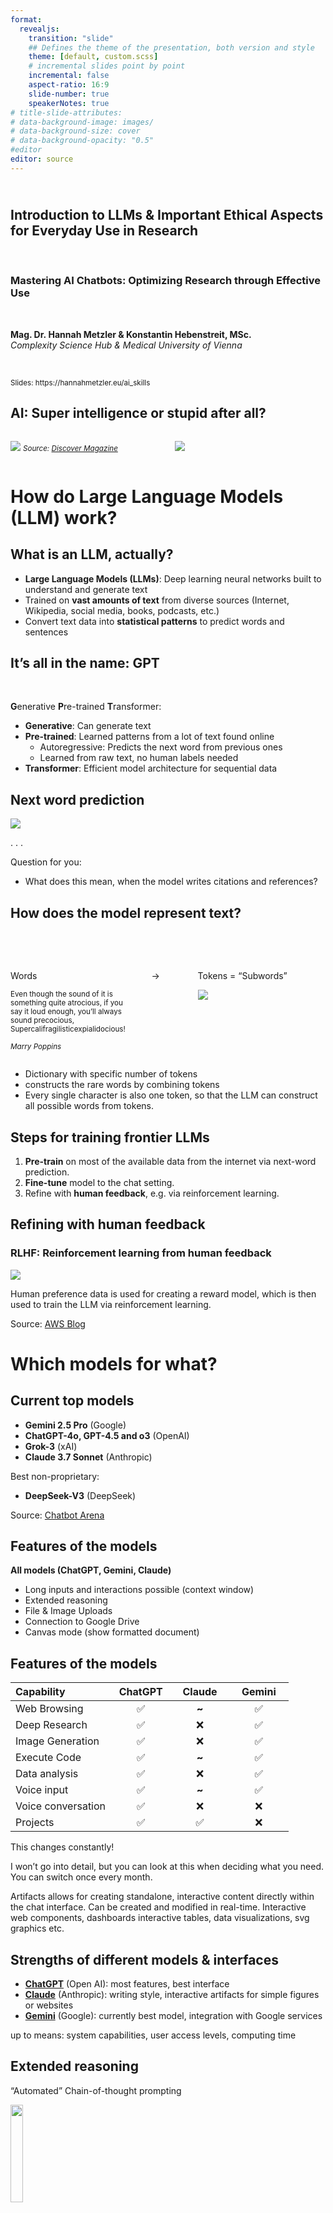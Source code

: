 ```yaml
---
format: 
  revealjs: 
    transition: "slide"
    ## Defines the theme of the presentation, both version and style
    theme: [default, custom.scss]
    # incremental slides point by point
    incremental: false
    aspect-ratio: 16:9
    slide-number: true
    speakerNotes: true
# title-slide-attributes:
# data-background-image: images/
# data-background-size: cover
# data-background-opacity: "0.5"
#editor
editor: source
---
```



## <br> Introduction to LLMs & Important Ethical Aspects for Everyday Use in Research

<br>

### Mastering AI Chatbots: Optimizing Research through Effective Use

<br>

**Mag. Dr. Hannah Metzler & Konstantin Hebenstreit, MSc.** <br>
*Complexity Science Hub &  Medical University of Vienna* 

<br>

<small> Slides: https://hannahmetzler.eu/ai_skills </small>

## AI: Super intelligence or stupid after all?

::::: columns
::: {.column width="47%"}
![](images/ai_scientist_news.png)
<small>*Source: [Discover Magazine](https://www.discovermagazine.com/the-sciences/meet-the-ai-scientist)*</small>
:::

::: {.column width="47%" .fragment}
![](images/comparing_numbers.png)

:::
:::::

# How do Large Language Models (LLM) work? 

## What is an LLM, actually? 

- **Large Language Models (LLMs)**: Deep learning neural networks built to understand and generate text
- Trained on **vast amounts of text** from diverse sources (Internet, Wikipedia, social media, books, podcasts, etc.)
- Convert text data into **statistical patterns** to predict words and sentences


## It's all in the name: GPT
<br>

**G**enerative **P**re-trained **T**ransformer: 


- **Generative**: Can generate text
- **Pre-trained**: Learned patterns from a lot of text found online  
  - Autoregressive: Predicts the next word from previous ones  
  - Learned from raw text, no human labels needed
- **Transformer**: Efficient model architecture for sequential data

## Next word prediction

![](images/next_word_prediction.png)

. . . 

Question for you: 

- What does this mean, when the model writes citations and references?

## How does the model represent text?
<br>
<br>

::::: columns
::: {.column width="40%" align="center"}
Words

<small>
Even though the sound of it is<br> something quite atrocious, if you<br> say it loud enough, you’ll always<br> sound precocious, <br>Supercalifragilisticexpialidocious!
</small>

<small>
*Marry Poppins*
</small>

:::

::: {.column width="10%" align="center".fragment data-fragment-index="1"}
→
:::

::: {.column width="40%" align="center" .fragment data-fragment-index="1"}
Tokens = "Subwords"

![](images/tokenzined_sentence.png)
:::

:::::

::: notes
- Dictionary with specific number of tokens
- constructs the rare words by combining tokens
- Every single character is also one token, so that the LLM can construct all possible words from tokens.
:::

<!-- ## Each token is a vector of numbers -->
<!-- <br> -->

<!-- ::::: columns -->
<!-- ::: {.column width="40%" align="center"} -->
<!-- Word/Token -->


<!-- <br> -->

<!-- <span -->
<!-- style="padding: 0.1em 0.em; background-color: #D7C9F3; border-radius: 4px;">Even -->
<!-- </span> -->
<!-- ... -->

<!-- ::: -->

<!-- ::: {.column width="10%" align="center" } -->
<!-- → -->
<!-- ::: -->
<!-- ::: {.column width="40%" align="center" } -->
<!-- Word Embedding -->
<!-- <small> -->
<!-- [-0.3185, 0.5976, 0.4817, 0.7306, -0.5938, -0.6372, 0.9381, -0.9165, -0.9396, 0.3540, -->
<!-- 0.0262, -0.6131, 0.3634, -0.0391, -0.4732, -0.2341, -0.8044, -0.3637, -0.5958, -0.8710, -->
<!-- 0.3722, -0.8544, -0.7819, -0.5487, -0.9314, 0.3949, -0.3168, -0.3363, -0.6973, -0.3789, -->
<!-- 0.7200, -0.6201, -0.7010, -0.3735, 0.7437, -0.9795, -0.4916, 0.2130, 0.6817, 0.1972, -->
<!-- 0.8518, -0.8700, -0.4013, -0.6310, -0.9597, 0.2763, -0.9173, 0.2900, -0.1896, 0.8286, -->
<!-- -0.8617, 0.2566, 0.7024, -0.2448, 0.0994, -0.6664, -0.0699, -0.5830] -->
<!-- </small> -->
<!-- ::: -->
<!-- ::::: -->


<!-- ## How do embeddings encode meaning? -->


<!-- ::::: columns -->
<!-- ::: {.column width="40%"} -->
<!-- **Word embeddings** -->

<!-- ![](images/wordembeddings.svg) -->

<!-- Semantic dimensions: gender & royalty -->

<!-- ::: -->

<!-- ::: {.column width="56%" .fragment} -->

<!-- **Contextual word embeddings** -->

<!-- - Embedding differs depending on the **context** (before and after the word) -->
<!-- -   [Example](https://www.tiktok.com/@whats_ai/video/7247609946672565510) "Apple": Mac or fruit? -->

<!-- <img src="images/apple_context.png" alt="Apple context" style="display: block; margin-left: auto; margin-right: auto; width: 250px;" /> -->
<!-- ::: -->
<!-- ::::: -->

<!-- ## In technical words -->

<!-- -   Deep Learning: Multiple layers of "neurons" -->
<!-- -   Linear regressions calculate "weights" for the connections -->
<!-- -   Input layer: Word embeddings  -->

<!-- ::::: columns -->
<!-- ::: {.column width="47%"} -->
<!-- -   Output layer: One-hot encoding -->
<!--     - one word = 1 -->
<!--     - all others = 0 -->
<!-- ::: -->

<!-- ::: {.column width="47%"} -->
<!-- ```{r, echo=FALSE} -->
<!-- knitr::include_graphics("images/neuralnet.svg") -->
<!-- ``` -->
<!-- ::: -->
<!-- ::::: -->

<!-- ::: notes -->
<!-- One hot encoding: output has as many units as words, we predict the one with the maximum value, probabilities of words Input: one-hot times embedding, everything but the mask -->
<!-- ::: -->



## Steps for training frontier LLMs

1. **Pre-train** on most of the available data from the internet via next-word prediction.
1. **Fine-tune** model to the chat setting.
1. Refine with **human feedback**, e.g. via reinforcement learning.

<!-- & apply [system prompts](https://hannahmetzler.eu/ai_skills/Customizing/#/system-prompts) -->

<!-- 1. In context learning (**prompting**): Explain the task.    -->

## Refining with human feedback

### RLHF: Reinforcement learning from human feedback

![](images/RLHF_3steps_easy.jpg)

Human preference data is used for creating a reward model, which is then used to train the LLM via reinforcement learning.


:::footer
Source: [AWS Blog](https://aws.amazon.com/what-is/reinforcement-learning-from-human-feedback/)
:::



# Which models for what?

## Current top models

-   **Gemini 2.5 Pro** (Google)
-   **ChatGPT-4o, GPT-4.5 and o3** (OpenAI)
-   **Grok-3** (xAI)
-   **Claude 3.7 Sonnet** (Anthropic)


Best non-proprietary:

-   **DeepSeek-V3** (DeepSeek)

:::footer
Source: [Chatbot Arena](https://chat.lmsys.org/)
:::


## Features of the models
**All models (ChatGPT, Gemini, Claude)**

- Long inputs and interactions possible (context window)
- Extended reasoning
- File & Image Uploads
- Connection to Google Drive
- Canvas mode (show formatted document)

## Features of the models

| Capability          | ChatGPT | Claude | Gemini |
|:--------------------|:----------:|:----------:|:----------:|
| Web Browsing        | ✅             | **~**      | ✅                 |
| Deep Research       | ✅             | ❌         | ✅                 |
| Image Generation    | ✅             | ❌         | ✅                 |
| Execute Code        | ✅             | **~**      | ✅                 |
| Data analysis       | ✅             | ❌         | ✅                 |
| Voice input         | ✅             | **~**      | ✅                 |
| Voice conversation  | ✅             | ❌         | ❌                 |
| Projects            | ✅             | ✅         | ❌                 |
<!-- | Long Reasoning      | ✅             | ✅         | ✅                 | -->
<!-- | File & Image upload | ✅             | ✅         | ✅                 | -->
<!-- | Canvas/Formatting   | ✅             | ✅         | ✅                 | -->


::: footer
This changes constantly!
:::

:::notes
I won't go into detail, but you can look at this when deciding what you need. You can switch once every month. 

Artifacts allows for creating standalone, interactive content directly within the chat interface. Can be created and modified in real-time.  Interactive web components, dashboards interactive tables, data visualizations, svg graphics etc. 
:::



## Strengths of different models & interfaces

-   [**ChatGPT**](https://chat.openai.com/) (Open AI): most features, best interface
-   [**Claude**](https://claude.ai/) (Anthropic): writing style, interactive artifacts for simple figures or websites
-   [**Gemini**](https://gemini.google.com/app) (Google): currently best model, integration with Google services

::: notes
up to means: system capabilities, user access levels, computing time
:::

## Extended reasoning

"Automated" Chain-of-thought prompting

![](images/chain_of_thought.png){width="20%"}

-   [Produces longer & better answers, better reasoning](https://arxiv.org/abs/2201.11903).
-   Improve performance through more output tokens.
-   Reasoning happens while model predicts each word.

Important: This is already included as a general capability of models.

::: footer
Kojima et al. [2023](https://arxiv.org/abs/2205.11916)
:::

## Automated extended reasoning

- No need for explicit chain-of-thought prompting
- Models trained to use "scratch pads" in background
- Hidden (e.g. GPT 4.x) or partially visible (e.g. o3)

## Test different models

Simple math example:

**9.11 or 9.9, which is bigger?**

Compare different models. 
E.g. Gemini Flash 2.0 versus 2.5

options:
- try adding "short answer" to provoke wrong output

- if the model gives wrong answer:
- ask it to explain it
- ask to check with code

::: notes
The "9.11 vs 9.9" example. 
Different models.
quick answer. 
Reasoning. 
Prove with code.

Or do example 12345*66666
:::

## Example output

![](images/bigger_number_gemini_flash_small.png)

## Models learn by examples

### Do you know this riddle?

A father and son are in a car crash, the father dies, and the son is rushed to the hospital. The surgeon says, 'I can't operate, that boy is my son,' who is the surgeon?

<br>

### Using a **modified version** to test the Chat-bots:

A young boy who has been in a car accident is rushed to the emergency room. Upon seeing him, the surgeon says, "I can operate on this boy!" How is this possible?

:::footer
[One useful thing newsletter](https://www.oneusefulthing.org/p/on-jagged-agi-o3-gemini-25-and-everything)
:::


## Example output

![](images/riddle_boys_mother_gemini_25.png)

Models over rely on known patterns and make reasoning errors.

## Models as Agents

![](https://miro.medium.com/v2/resize:fit:720/format:webp/1*7rWViLLiWpoHivd15UHZTQ.png)

:::footer
[Medium Codex Blog](https://medium.com/codex/what-are-ai-agents-your-step-by-step-guide-to-build-your-own-df54193e2de3)
:::

## Towards autonomous research

![](https://media.springernature.com/full/springer-static/image/art%3A10.1038%2Fs41586-023-06792-0/MediaObjects/41586_2023_6792_Fig1_HTML.png?as=webp)

:::footer
Source: Boiko et al. [2023](https://www.nature.com/articles/s41586-023-06792-0)
:::

# Important ethical aspects

## Two topics
<br> 
**1. Ethics in using AI for research**

   - **What you can do to use LLM chatbots as ethically as possible.**
  
2. Broad societal implications of AI
    - Biases, fairness, transparency, accountability, copyrights for training data...
    - Super interesting, but not today
  
## What happens with your input data?

- AI companies are not super transparent about this

(1) Model training: most  data is used for future model training at OpenAI/GPT & Google/Gemini (not Anthropic/Claude)
(2) Security check of all data for safety violations

- For OpenAI: Opt out of (1) in Settings -> Data Controls:
    - Turn off the option "Improve model for everyone"
- Gemini: Opt out only possible via deactivating saved conversations
- Claude does not train on your data by default
- Security checks happen in all cases - human review

::: footer
[How we use your data](https://platform.openai.com/docs/models/gp#how-we-use-your-data)
:::


## General Data Protection Regulation

- For all individuals within the EU

- Avoid entering sensitive data that identifies individuals

- Turning off model training on your inputs does not imply GDPR compliance.

- Before processing personal data of subjects (especially patients) consult experts (e.g. data protection officers) at your university.
  - Options with local models or servers in EU


## Copyright

- Passive right that applies to all persons. 
- AI cannot be holder of copyright, as it is not a person

Example of a copyright violation:

Getty images sued midjourney (AI image creation) for training on their data.

::: footer
[Source Getty lawsuit](https://www.reuters.com/legal/getty-images-lawsuit-says-stability-ai-misused-photos-train-ai-2023-02-06/)
:::


## AI in Journal Policies

- Policies are evolving rapidly in response to AI developments.
- Always review journal guidelines before submitting your work.
  - [Short APA guidelines](https://www.apa.org/pubs/journals/resources/publishing-policies?tab=4)
  - [Longer Elsevier policy](https://www.elsevier.com/about/policies-and-standards/generative-ai-policies-for-journals)

## Elsevier's Policies for Journals: Summary

- **For Authors**:
  - AI tools can only be used to improve language and readability.
  - Must disclose AI use in manuscripts.
  - AI cannot be listed as an author. 

- **Figures & Images**:
  - AI cannot alter or create images (except if part of research methods/design).
  - AI use in research must be documented in methods.

::: footer
[Elsevier AI Policy](https://www.elsevier.com/about/policies-and-standards/generative-ai-policies-for-journals)
:::

## Elsevier's Policies for Journals (cont')

- **For Reviewers**:
  - Do not upload manuscripts to AI tools (confidentiality breach).
  - AI should not assist in peer review.

- **For Editors**:
  - AI tools must not be used to evaluate or make decisions on manuscripts.
  - Maintain confidentiality in all communications.

::: footer
[Elsevier AI Policy](https://www.elsevier.com/about/policies-and-standards/generative-ai-policies-for-journals)
:::

## Beyond Papers: General Research Policies?

- Universities need to develop (realistic & progressive) policies
- [Example](https://hannahmetzler.eu/ai_skills/Ethics/#/meduni-vienna-phd-thesis-guideline) of a PhD thesis guideline at MedUni Vienna that discourages AI use
- EU guidelines [factsheet](https://research-and-innovation.ec.europa.eu/document/download/edc8027b-2811-4347-82f4-fa8b29ece534_en?filename=ec_rtd_ai-guidelines-factsheet.pdf) and [report](https://research-and-innovation.ec.europa.eu/document/download/2b6cf7e5-36ac-41cb-aab5-0d32050143dc_en?filename=ec_rtd_ai-guidelines.pdf)
   - Critical Thinking, Integrity, Responsibility, Human Oversight, Transparency, Privacy, Confidentiality, Fairness
- Fast innovation and unregulated space
- Act based on these broad ethical principles. Think yourself. You are accountable. 


## Citations, References & Plagiarism

- How to cite ChatGPT: [APA instructions](https://apastyle.apa.org/blog/how-to-cite-chatgpt)
  - Describe how you used the model (e.g. in Methods)
  - When prompted with “...” the ChatGPT-generated text indicated that ... (OpenAI, 2023).
  - Reference: OpenAI. (2023). ChatGPT (Mar 14 version) [Large language model]. https://chat.openai.com/chat
- Plagiarism: Although word-by-word repetition of text is very rare, use a plagiarism checker to be sure. 
- Check for hallucinations (see session on [prompting](https://hannahmetzler.eu/ai_skills/Prompting/#/hallucinations))


## Appendix {visibility='hidden'}


### What is the model still missing?

![](images/unknown_caller.png)

. . . 


**Context information: Your prompts need to give context.**

:::footer
[Pixabay](https://pixabay.com/illustrations/keyboard-smartphone-unknown-call-6753584/)
:::

### Chain-of-thought prompting: Exceptions

- This works so well it's built into some of the newest models.

<br>

### Example: Instructions for using the GPT o1 model

- Avoid chain-of-thought prompts: used internally by default
- Keep prompts simple and direct
- Use delimiters: triple quotation marks, section titles
- Only include most relevant information when providing context/documents, otherwise overcomplicated responses

::: footer
[See the complete o1 instructions](https://platform.openai.com/docs/guides/reasoning/advice-on-prompting)
:::

::: notes
Keep prompts simple and direct: The models excel at understanding and responding to brief, clear instructions without the need for extensive guidance.
Avoid chain-of-thought prompts: Since these models perform reasoning internally, prompting them to "think step by step" or "explain your reasoning" is unnecessary.
Use delimiters for clarity: Use delimiters like triple quotation marks, XML tags, or section titles to clearly indicate distinct parts of the input, helping the model interpret different sections appropriately.
Limit additional context in retrieval-augmented generation (RAG): When providing additional context or documents, include only the most relevant information to prevent the model from overcomplicating its response.
:::

### Different ChatGPT versions {.smaller}

- GPT4: more resource intensive = expensive
- GPT4o: optimized to be faster and cheaper
- GPT-4o mini: every day tasks
- o1-preview: thinks before it answers, for complex tasks (no web search)

**Usage limits:**

- GPT-4: 40 messages every 3 hours
- GPT-4o: 80 messages every 3 hours
- GPT-4o mini: no limit

- o1-preview: 50 messages per week
- o1-mini: 50 messages a day

::: footer
[Which model to use for what](https://help.openai.com/en/articles/7102672-how-can-i-access-gpt-4-gpt-4-turbo-gpt-4o-and-gpt-4o-mini), [Features of each model version](https://platform.openai.com/docs/models/gp),  [Usage limits](https://help.openai.com/en/articles/6950777-what-is-chatgpt-plus#h_d78bb59065)

:::

### Access to models

| model      | free access                       | costs /month |
|------------|-----------------------------------|--------------|
| ChatGPT    | GPT-4o mini, GPT4-o limited, limits for multimodal   | 24€          |
| Claude   | 200 tokens/day                    | ca \$20      |
| Gemini      | 1 month trial of paid version, <br> high usage limits in free version                   | 22€     |
| Perplexity | 3 requests/day, 1000 tokens/month | \$17-20      |
| Elicit     | 1000 tokens/month                 | \$10-12      |

<!-- ## Features of the models -->

<!-- - Claude has browsing and voice input in US version -->
<!-- - Code generation: Claude can create interactive simple websites -->
<!-- - Voice input only in GPT very good -->
<!-- - Projects to collect conversations -->

<!-- **specifics** -->
<!-- - Data analysis  -->
<!-- - Browse internet -->
<!-- - Execute code -->
<!-- - Create images -->
<!-- - Voice input/output -->
<!-- - File upload -->
<!-- - Image analysis and creation -->

<!-- - GPT has much better with Voice input and has conversation mode.  -->


<!-- ::::: columns -->
<!-- ::: {.column width="48%"} -->
<!-- **ChatGPT & Gemini** -->

<!-- - Browse -->
<!-- - Create images -->
<!-- - Execute code -->
<!-- - Voice input/output -->
<!-- - Discovering & using custom GPTs/Gems <br> (Claude: Projects) -->
<!-- ::: -->

<!-- ::: {.column width="48%"} -->
<!-- **All models** -->

<!-- - File Uploads -->
<!-- - Upload & analyze images -->
<!-- - Connection to Google drive -->
<!-- - Voice input (ChatGPT) -->
<!-- - Data analysis -->

<!-- **Only Claude** -->

<!-- - Interactive [artifacts](https://support.anthropic.com/en/articles/9945615-intro-to-artifacts) -->
<!-- - Format text & websites -->
<!-- ::: -->

<!-- ::::: -->
